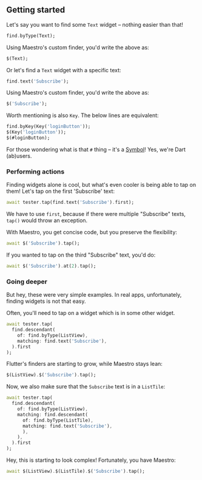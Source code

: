 ## Getting started

Let's say you want to find some `Text` widget – nothing easier than that!

```dart
find.byType(Text);
```

Using Maestro's custom finder, you'd write the above as:

```dart
$(Text);
```

Or let's find a `Text` widget with a specific text:

```dart
find.text('Subscribe');
```

Using Maestro's custom finder, you'd write the above as:

```dart
$('Subscribe');
```

Worth mentioning is also `Key`. The below lines are equivalent:

```dart
find.byKey(Key('loginButton'));
$(Key('loginButton'));
$(#loginButton);
```

For those wondering what is that `#` thing – it's a
[Symbol](https://api.dart.dev/dart-core/Symbol-class.html)! Yes, we're Dart
(ab)users.

### Performing actions

Finding widgets alone is cool, but what's even cooler is being able to tap on
them! Let's tap on the first 'Subscribe' text:

```dart
await tester.tap(find.text('Subscribe').first);
```

We have to use `first`, because if there were multiple "Subscribe" texts,
`tap()` would throw an exception.

With Maestro, you get concise code, but you preserve the flexibility:

```dart
await $('Subscribe').tap();
```

If you wanted to tap on the third "Subscribe" text, you'd do:

```dart
await $('Subscribe').at(2).tap();
```

### Going deeper

But hey, these were very simple examples. In real apps, unfortunately, finding
widgets is not that easy.

Often, you'll need to tap on a widget which is in some other widget.

```dart
await tester.tap(
  find.descendant(
    of: find.byType(ListView),
    matching: find.text('Subscribe'),
  ).first
);
```

Flutter's finders are starting to grow, while Maestro stays lean:

```dart
$(ListView).$('Subscribe').tap();
```

Now, we also make sure that the `Subscribe` text is in a `ListTile`:

```dart
await tester.tap(
  find.descendant(
    of: find.byType(ListView),
    matching: find.descendant(
      of: find.byType(ListTile),
      matching: find.text('Subscribe'),
      ),
    ),
  ).first
);
```

Hey, this is starting to look complex! Fortunately, you have Maestro:

```dart
await $(ListView).$(ListTile).$('Subscribe').tap();
```
